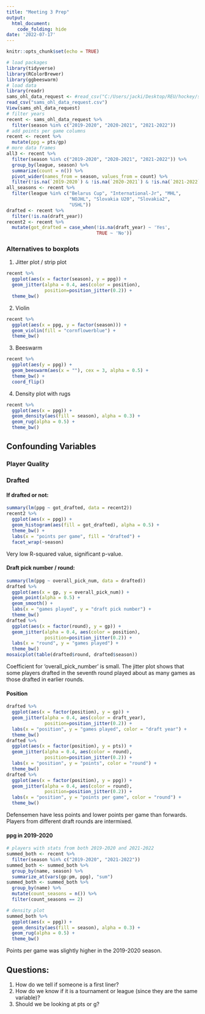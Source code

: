 ```yaml
---
title: "Meeting 3 Prep"
output: 
  html_document:
    code_folding: hide
date: '2022-07-17'
---
```


```r
knitr::opts_chunk$set(echo = TRUE)
```

```r
# load packages
library(tidyverse)
library(RColorBrewer)
library(ggbeeswarm)
# load data
library(readr)
sams_ohl_data_request <- #read_csv("C:/Users/jacki/Desktop/REU/hockey/sams_ohl_data_request.csv")
read_csv("sams_ohl_data_request.csv")
View(sams_ohl_data_request)
# filter years
recent <- sams_ohl_data_request %>% 
  filter(season %in% c("2019-2020", "2020-2021", "2021-2022"))
# add points per game columns
recent <- recent %>% 
  mutate(ppg = pts/gp)
# more data frames
all3 <- recent %>% 
  filter(season %in% c("2019-2020", "2020-2021", "2021-2022")) %>%
  group_by(league, season) %>%
  summarize(count = n()) %>%
  pivot_wider(names_from = season, values_from = count) %>%
  filter(!is.na(`2019-2020`) & !is.na(`2020-2021`) & !is.na(`2021-2022`))
all_seasons <- recent %>% 
  filter(league %in% c("Belarus Cup", "International-Jr", "MHL",
                       "NOJHL", "Slovakia U20", "Slovakia2",
                       "USHL"))
drafted <- recent %>% 
  filter(!is.na(draft_year))
recent2 <- recent %>% 
  mutate(got_drafted = case_when(!is.na(draft_year) ~ 'Yes',
                                 TRUE ~ 'No'))
```


### Alternatives to boxplots

1. Jitter plot / strip plot
```r
recent %>% 
  ggplot(aes(x = factor(season), y = ppg)) +
  geom_jitter(alpha = 0.4, aes(color = position),
              position=position_jitter(0.2)) +
  theme_bw()
```

2. Violin
```r
recent %>% 
  ggplot(aes(x = ppg, y = factor(season))) +
  geom_violin(fill = "cornflowerblue") +
  theme_bw()
```

3. Beeswarm
```r
recent %>% 
  ggplot(aes(y = ppg)) +
  geom_beeswarm(aes(x = ""), cex = 3, alpha = 0.5) +
  theme_bw() +
  coord_flip()
```

4. Density plot with rugs
```r
recent %>% 
  ggplot(aes(x = ppg)) +
  geom_density(aes(fill = season), alpha = 0.3) +
  geom_rug(alpha = 0.5) +
  theme_bw() 
```

## Confounding Variables
### Player Quality

### Drafted
#### If drafted or not:
```r
summary(lm(ppg ~ got_drafted, data = recent2))
recent2 %>% 
  ggplot(aes(x = ppg)) +
  geom_histogram(aes(fill = got_drafted), alpha = 0.5) +
  theme_bw() +
  labs(x = "points per game", fill = "drafted") +
  facet_wrap(~season)
```

Very low R-squared value, significant p-value. 

#### Draft pick number / round: 
```r
summary(lm(ppg ~ overall_pick_num, data = drafted))
drafted %>% 
  ggplot(aes(x = gp, y = overall_pick_num)) +
  geom_point(alpha = 0.5) +
  geom_smooth() +
  labs(x = "games played", y = "draft pick number") +
  theme_bw()
drafted %>% 
  ggplot(aes(x = factor(round), y = gp)) +
  geom_jitter(alpha = 0.4, aes(color = position),
              position=position_jitter(0.2)) +
  labs(x = "round", y = "games played") +
  theme_bw()
mosaicplot(table(drafted$round, drafted$season))
```

Coefficient for 'overall_pick_number' is small. 
The jitter plot shows that some players drafted in the seventh round played about as many games as those drafted in earlier rounds.


#### Position
```r
drafted %>% 
  ggplot(aes(x = factor(position), y = gp)) +
  geom_jitter(alpha = 0.4, aes(color = draft_year),
              position=position_jitter(0.2)) +
  labs(x = "position", y = "games played", color = "draft year") +
  theme_bw()
drafted %>% 
  ggplot(aes(x = factor(position), y = pts)) +
  geom_jitter(alpha = 0.4, aes(color = round),
              position=position_jitter(0.2)) +
  labs(x = "position", y = "points", color = "round") +
  theme_bw()
drafted %>% 
  ggplot(aes(x = factor(position), y = ppg)) +
  geom_jitter(alpha = 0.4, aes(color = round),
              position=position_jitter(0.2)) +
  labs(x = "position", y = "points per game", color = "round") +
  theme_bw()
```

Defensemen have less points and lower points per game than forwards. Players from different draft rounds are intermixed. 

#### ppg in 2019-2020
```r
# players with stats from both 2019-2020 and 2021-2022
summed_both <- recent %>% 
  filter(season %in% c("2019-2020", "2021-2022"))
summed_both <- summed_both %>% 
  group_by(name, season) %>% 
  summarize_at(vars(gp:pm, ppg), "sum")
summed_both <- summed_both %>% 
  group_by(name) %>% 
  mutate(count_seasons = n()) %>% 
  filter(count_seasons == 2)

# density plot
summed_both %>%
  ggplot(aes(x = ppg)) +
  geom_density(aes(fill = season), alpha = 0.3) +
  geom_rug(alpha = 0.5) +
  theme_bw()
```

Points per game was slightly higher in the 2019-2020 season. 

## Questions:

1. How do we tell if someone is a first liner?
1. How do we know if it is a tournament or league (since they are the same variable)?
1. Should we be looking at pts or g?

